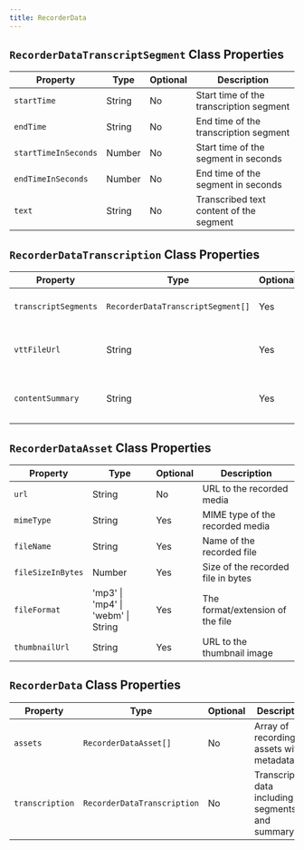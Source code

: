 ```yaml
---
title: RecorderData
---
```


## `RecorderDataTranscriptSegment` Class Properties

| Property             | Type     | Optional | Description                                           |
|---------------------|----------|----------|-------------------------------------------------------|
| `startTime`         | String   | No       | Start time of the transcription segment               |
| `endTime`           | String   | No       | End time of the transcription segment                 |
| `startTimeInSeconds`| Number   | No       | Start time of the segment in seconds                  |
| `endTimeInSeconds`  | Number   | No       | End time of the segment in seconds                    |
| `text`              | String   | No       | Transcribed text content of the segment               |

## `RecorderDataTranscription` Class Properties

| Property             | Type                                | Optional | Description                                           |
|---------------------|-------------------------------------|----------|-------------------------------------------------------|
| `transcriptSegments`| `RecorderDataTranscriptSegment[]`   | Yes      | Array of transcription segments                       |
| `vttFileUrl`        | String                              | Yes      | URL to the VTT format transcription file              |
| `contentSummary`    | String                              | Yes      | Summary of the transcribed content                    |

## `RecorderDataAsset` Class Properties

| Property          | Type                                | Optional | Description                                           |
|------------------|-------------------------------------|----------|-------------------------------------------------------|
| `url`            | String                              | No       | URL to the recorded media                             |
| `mimeType`       | String                              | Yes      | MIME type of the recorded media                       |
| `fileName`       | String                              | Yes      | Name of the recorded file                             |
| `fileSizeInBytes`| Number                              | Yes      | Size of the recorded file in bytes                    |
| `fileFormat`     | 'mp3' \| 'mp4' \| 'webm' \| String | Yes      | The format/extension of the file                      |
| `thumbnailUrl`   | String                              | Yes      | URL to the thumbnail image                            |

## `RecorderData` Class Properties

| Property        | Type                          | Optional | Description                                           |
|----------------|-------------------------------|----------|-------------------------------------------------------|
| `assets`       | `RecorderDataAsset[]`         | No       | Array of recording assets with metadata               |
| `transcription`| `RecorderDataTranscription`   | No       | Transcription data including segments and summary     |

